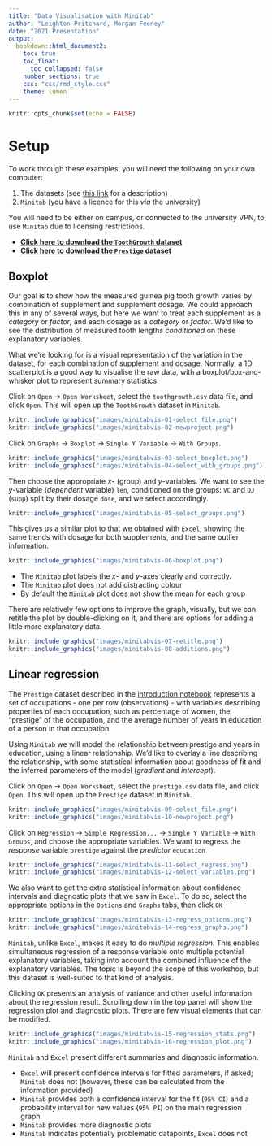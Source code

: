 ```yaml
---
title: "Data Visualisation with Minitab"
author: "Leighton Pritchard, Morgan Feeney"
date: "2021 Presentation"
output: 
  bookdown::html_document2:
    toc: true
    toc_float:
      toc_collapsed: false
    number_sections: true
    css: "css/rmd_style.css"
    theme: lumen
---
```


```r
knitr::opts_chunk$set(echo = FALSE)
```

<div id="summary">
</div>

# Setup

To work through these examples, you will need the following on your own computer:

1. The datasets (see [this link](./workshop-visualisation.html) for a description)
2. `Minitab` (you have a licence for this *via* the university)

<div id="warning">
You will need to be either on campus, or connected to the university VPN, to use `Minitab` due to licensing restrictions.
</div>

<div id="note">
- [**Click here to download the `ToothGrowth` dataset**](https://raw.githubusercontent.com/sipbs-compbiol/BM432/2021/notebooks/data/toothgrowth.csv)
- [**Click here to download the `Prestige` dataset**](https://raw.githubusercontent.com/sipbs-compbiol/BM432/2021/notebooks/data/prestige.csv)
</div>

## Boxplot

Our goal is to show how the measured guinea pig tooth growth varies by combination of supplement and supplement dosage. We could approach this in any of several ways, but here we want to treat each supplement as a _category_ or _factor_, and each dosage as a _category_ or _factor_. We'd like to see the distribution of measured tooth lengths _conditioned_ on these explanatory variables.

What we're looking for is a visual representation of the variation in the dataset, for each combination of supplement and dosage. Normally, a 1D scatterplot is a good way to visualise the raw data, with a boxplot/box-and-whisker plot to represent summary statistics.

Click on `Open` $\rightarrow$ `Open Worksheet`, select the `toothgrowth.csv` data file, and click `Open`. This will open up the `ToothGrowth` dataset in `Minitab`.

```r
knitr::include_graphics("images/minitabvis-01-select_file.png")
knitr::include_graphics("images/minitabvis-02-newproject.png")
```

Click on `Graphs` $\rightarrow$ `Boxplot` $\rightarrow$ `Single Y Variable` $\rightarrow$ `With Groups`.

```r
knitr::include_graphics("images/minitabvis-03-select_boxplot.png")
knitr::include_graphics("images/minitabvis-04-select_with_groups.png")
```

Then choose the appropriate $x$- (group) and $y$-variables. We want to see the $y$-variable (_dependent_ variable) `len`, conditioned on the groups: `VC` and `OJ` (`supp`) split by their dosage `dose`, and we select accordingly.

```r
knitr::include_graphics("images/minitabvis-05-select_groups.png")
```

This gives us a similar plot to that we obtained with `Excel`, showing the same trends with dosage for both supplements, and the same outlier information.


```r
knitr::include_graphics("images/minitabvis-06-boxplot.png")
```

<div id="note">
- The `Minitab` plot labels the $x$- and $y$-axes clearly and correctly.
- The `Minitab` plot does not add distracting colour
- By default the `Minitab` plot does not show the mean for each group
</div>

There are relatively few options to improve the graph, visually, but we can retitle the plot by double-clicking on it, and there are options for adding a little more explanatory data.

```r
knitr::include_graphics("images/minitabvis-07-retitle.png")
knitr::include_graphics("images/minitabvis-08-additions.png")
```

## Linear regression

The `Prestige` dataset described in the [introduction notebook](./workshop-visualisation.html) represents a set of occupations - one per row (observations) - with variables describing properties of each occupation, such as percentage of women, the "prestige" of the occupation, and the average number of years in education of a person in that occupation.

Using `Minitab` we will model the relationship between prestige and years in education, using a linear relationship. We'd like to overlay a line describing the relationship, with some statistical information about goodness of fit and the inferred parameters of the model (_gradient_ and _intercept_).

Click on `Open` $\rightarrow$ `Open Worksheet`, select the `prestige.csv` data file, and click `Open`. This will open up the `Prestige` dataset in `Minitab`.

```r
knitr::include_graphics("images/minitabvis-09-select_file.png")
knitr::include_graphics("images/minitabvis-10-newproject.png")
```

Click on `Regression` $\rightarrow$ `Simple Regression...` $\rightarrow$ `Single Y Variable` $\rightarrow$ `With Groups`, and choose the appropriate variables. We want to regress the _response_ variable `prestige` against the _predictor_ `education`

```r
knitr::include_graphics("images/minitabvis-11-select_regress.png")
knitr::include_graphics("images/minitabvis-12-select_variables.png")
```

We also want to get the extra statistical information about confidence intervals and diagnostic plots that we saw in `Excel`. To do so, select the appropriate options in the `Options` and `Graphs` tabs, then click `OK`

```r
knitr::include_graphics("images/minitabvis-13-regress_options.png")
knitr::include_graphics("images/minitabvis-14-regress_graphs.png")
```

<div id="note">
`Minitab`, unlike `Excel`, makes it easy to do _multiple regression_. This enables simultaneous regression of a response variable onto multiple potential explanatory variables, taking into account the combined influence of the explanatory variables. The topic is beyond the scope of this workshop, but this dataset is well-suited to that kind of analysis.
</div>

Clicking `OK` presents an analysis of variance and other useful information about the regression result. Scrolling down in the top panel will show the regression plot and diagnostic plots. There are few visual elements that can be modified.

```r
knitr::include_graphics("images/minitabvis-15-regression_stats.png")
knitr::include_graphics("images/minitabvis-16-regression_plot.png")
```

<div id="note">
`Minitab` and `Excel` present different summaries and diagnostic information.

- `Excel` will present confidence intervals for fitted parameters, if asked; `Minitab` does not (however, these can be calculated from the information provided)
- `Minitab` provides both a confidence interval for the fit (`95% CI`) and a probability interval for new values (`95% PI`) on the main regression graph.
- `Minitab` provides more diagnostic plots
- `Minitab` indicates potentially problematic datapoints, `Excel` does not
</div>
